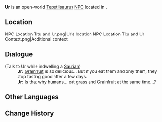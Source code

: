 {{Meta
<!-- Remove this template after adding the missing info -->
|missing_NPC_profile  = yes
}}
{{Character Infobox
|type             = Open-World NPC
|image            = NPC Ur.png
|realname         = 
|deceased         = 
|region           = Natlan
|location         = Natlan
|affiliation      = 
|group            = Tepetlisaurus
|group2           = Saurians
|title            = 

|ancestry         = <!-- Clan/family -->
|father           = 
|mother           = 
|spouse           = 
|sibling          = 
|child            = 
|relative         = 

|voiceEN          = 
|voiceCN          = 
|voiceJP          = 
|voiceKR          = 
|dialoguereward   = 
}}
'''Ur''' is an open-world [[Tepetlisaurus]] [[NPC]] located in {{Location|Tequemecan Valley}}.

==Location==
<gallery>
NPC Location Titu and Ur.png|Ur's location
NPC Location Titu and Ur Context.png|Additional context
</gallery>
<!--
==Profile==
Detailed story/lore information goes here.
''(To be added.)''

===Appearance===
Keep appearance section short and concise. Limit to 2 paragraphs with 3-4 sentences each.
''(To be added.)''

==Quests and Events==
{{Quests and Events}}

==Idle Quotes==
{{Dialogue Start}}
: {{DIcon|Idle}} {{Tx}}
:: {{A|VO {{subst:#titleparts:{{subst:PAGENAME}}}} 01.ogg}} "{{Tx}}"
{{Dialogue End}}
-->

==Dialogue==
{{Dialogue Start}}
;(Talk to Ur while indwelling a [[Saurian]])
:'''Ur:''' [[Grainfruit]] is so delicious... But if you eat them and only them, they stop tasting good after a few days.
:'''Ur:''' Is that why humans... eat grass and Grainfruit at the same time...?
{{Dialogue End}}
<!--
==Event Dialogue==
===Event Name===
{{Dialogue Start}}
:'''Ur:'''
{{Dialogue End}}

==Trivia==
-->

==Other Languages==
{{Other Languages
|en       = Ur
|zhs      = 乌尔
|zhs_rm   = Wū'ěr
|zht      = 烏爾
|zht_rm   = Wū'ěr
|ja       = ウゥル
|ko       = 우르
|es       = Ur
|fr       = Ur
|ru       = Ур
|th       = Ur
|vi       = Ur
|de       = Ur
|id       = Ur
|pt       = Ur
|tr       = Ur
|it       = Ur
}}

==Change History==
{{Change History|5.0}}
<!--
==References==
{{Reflist}}
-->